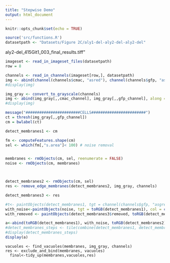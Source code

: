 ```yaml
---
title: "Stepwise Demo"
output: html_document
---
```


```r
knitr::opts_chunk$set(echo = TRUE)
```

```r
source('src/functions.R')
datasetpath <- "Datasets/Figure 2C/aly1-del-aly2-del-aly2-del"
```


aly2-del_415Git1_003_final_results.tiff"

```r
imageset <- read_in_imageset_files(datasetpath)
row = 8
```

```r
channels <- read_in_channels(imageset[row,], datasetpath)
img <- abind(channel(channels$cmac, "asred"), channel(channels$gfp, "asgreen"), along = 1)
#display(img)
```

```r
img_gray <- convert_to_grayscale(channels)
img <- abind(img_gray[,,cmac_channel], img_gray[,,gfp_channel], along = 1)
#display(img)
```


```r
message("########################CELLS########################")
ct = thresh(img_gray[,,gfp_channel])
cm = bwlabel(ct)

detect_membranes1 <- cm

fm <- computeFeatures.shape(cm)
sel <- which(fm[,"s.area"]< 100) # noise removal


membranes <- rmObjects(cm, sel, reenumerate = FALSE)
noise <- rmObjects(cm, membranes)



detect_membranes2 <- rmObjects(cm, sel)
res <- remove_edge_membranes(detect_membranes2, img_gray, channels)

detect_membranes3 <- res
```

```r
#t<- paintObjects(detect_membranes1, tgt = channel(channels$gfp, "asgreen"), col = c('white','white'))
with_noise<-paintObjects(noise, tgt = toRGB(detect_membranes1), col = c('red','red'))
with_removed <- paintObjects(detect_membranes3$removed, toRGB(detect_membranes3$membranes), col = c('red','red'))
```

```r
a<-abind(toRGB(detect_membranes1), with_noise, toRGB(detect_membranes2), with_removed,toRGB(detect_membranes3$membranes), along = 1)
#detect_membranes_steps <- tile(combine(detect_membranes1, detect_membranes2,detect_membranes3), nx = 3)
#display(detect_membranes_steps)
display(a)
```


















    vacuoles <- find_vacuoles(membranes, img_gray, channels)
    res <- exclude_and_bind(membranes, vacuoles)
      final<-tidy_up(membranes,vacuoles,res)
